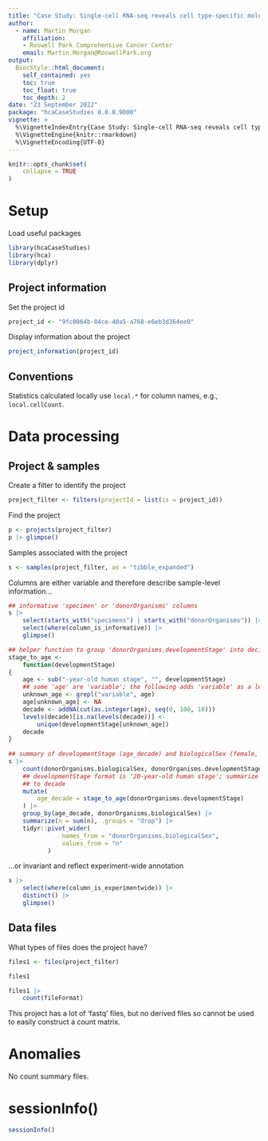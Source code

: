 ```yaml
---
title: "Case Study: Single-cell RNA-seq reveals cell type-specific molecular and genetic associations to lupus"
author:
  - name: Martin Morgan
    affiliation:
    - Roswell Park Comprehensive Cancer Center
    email: Martin.Morgan@RoswellPark.org
output:
  BiocStyle::html_document:
    self_contained: yes
    toc: true
    toc_float: true
    toc_depth: 2
date: "23 September 2022"
package: "hcaCaseStudies 0.0.0.9000"
vignette: >
  %\VignetteIndexEntry{Case Study: Single-cell RNA-seq reveals cell type-specific molecular and genetic associations to lupus }
  %\VignetteEngine{knitr::rmarkdown}
  %\VignetteEncoding{UTF-8}
---
```


```r
knitr::opts_chunk$set(
    collapse = TRUE
)
```

# Setup

Load useful packages

```r
library(hcaCaseStudies)
library(hca)
library(dplyr)
```

## Project information

Set the project id

```r
project_id <- "9fc0064b-84ce-40a5-a768-e6eb3d364ee0"
```

Display information about the project

```r
project_information(project_id)
```

## Conventions

Statistics calculated locally use `local.*` for column names, e.g.,
`local.cellCount`.

# Data processing

## Project & samples

Create a filter to identify the project

```r
project_filter <- filters(projectId = list(is = project_id))
```

Find the project

```r
p <- projects(project_filter)
p |> glimpse()
```

Samples associated with the project

```r
s <- samples(project_filter, as = "tibble_expanded")
```

Columns are either variable and therefore describe sample-level
information...

```r
## informative 'specimen' or 'donorOrganisms' columns
s |>
    select(starts_with("specimens") | starts_with("donorOrganisms")) |>
    select(where(column_is_informative)) |>
    glimpse()

## helper function to group 'donorOrganisms.developmentStage' into deciles
stage_to_age <-
    function(developmentStage)
{
    age <- sub("-year-old human stage", "", developmentStage)
    ## some 'age' are 'variable'; the following adds 'variable' as a level
    unknown_age <- grepl("variable", age)
    age[unknown_age] <- NA
    decade <- addNA(cut(as.integer(age), seq(0, 100, 10)))
    levels(decade)[is.na(levels(decade))] <-
        unique(developmentStage[unknown_age])
    decade
}
        
## summary of developmentStage (age_decade) and biologicalSex (female, male)
s |>
    count(donorOrganisms.biologicalSex, donorOrganisms.developmentStage) |>
    ## developmentStage format is '20-year-old human stage'; summarize
    ## to decade
    mutate(
        age_decade = stage_to_age(donorOrganisms.developmentStage)
    ) |>
    group_by(age_decade, donorOrganisms.biologicalSex) |>
    summarize(n = sum(n), .groups = "drop") |>
    tidyr::pivot_wider(
               names_from = "donorOrganisms.biologicalSex",
               values_from = "n"
           )
```

...or invariant and reflect experiment-wide annotation

```r
s |>
    select(where(column_is_experimentwide)) |>
    distinct() |>
    glimpse()
```

## Data files

What types of files does the project have?

```r
files1 <- files(project_filter)

files1

files1 |>
    count(fileFormat)
```

This project has a lot of 'fastq' files, but no derived files so
cannot be used to easily construct a count matrix.

# Anomalies

No count summary files.

# sessionInfo() {.unnumbered}

```r
sessionInfo()
```
